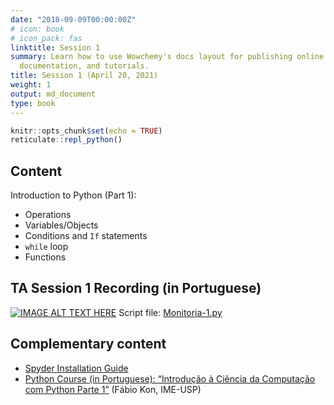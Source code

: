 ```yaml
---
date: "2018-09-09T00:00:00Z"
# icon: book
# icon_pack: fas
linktitle: Session 1
summary: Learn how to use Wowchemy's docs layout for publishing online courses, software
  documentation, and tutorials.
title: Session 1 (April 20, 2021)
weight: 1
output: md_document
type: book
---
```


```r
knitr::opts_chunk$set(echo = TRUE)
reticulate::repl_python()
```

## Content
Introduction to Python (Part 1):

- Operations
- Variables/Objects
- Conditions and `If` statements
- `while` loop
- Functions

## TA Session 1 Recording (in Portuguese)

[![IMAGE ALT TEXT HERE](https://img.youtube.com/vi/rjp7h4lG4Zs/maxresdefault.jpg)](https://www.youtube.com/watch?v=rjp7h4lG4Zs)
Script file: [Monitoria-1.py](../Monitoria-1.py)


## Complementary content

- [Spyder Installation Guide](https://docs.spyder-ide.org/current/installation.html)
- [Python Course (in Portuguese): "Introdução à Ciência da Computação com Python Parte 1"](https://www.coursera.org/learn/ciencia-computacao-python-conceitos) (Fábio Kon, IME-USP)

